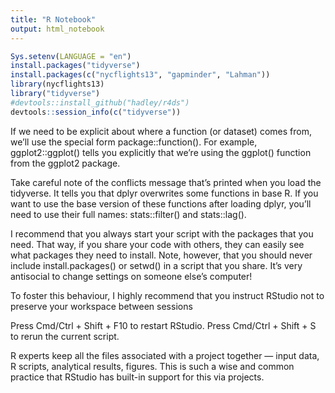 ```yaml
---
title: "R Notebook"
output: html_notebook
---
```




```r
Sys.setenv(LANGUAGE = "en")
install.packages("tidyverse")
install.packages(c("nycflights13", "gapminder", "Lahman"))
library(nycflights13)
library("tidyverse")
#devtools::install_github("hadley/r4ds")
devtools::session_info(c("tidyverse"))
```

If we need to be explicit about where a function (or dataset) comes from, we’ll use the special form package::function(). For example, ggplot2::ggplot() tells you explicitly that we’re using the ggplot() function from the ggplot2 package.

Take careful note of the conflicts message that’s printed when you load the tidyverse. It tells you that dplyr overwrites some functions in base R. If you want to use the base version of these functions after loading dplyr, you’ll need to use their full names: stats::filter() and stats::lag().

I recommend that you always start your script with the packages that you need. That way, if you share your code with others, they can easily see what packages they need to install. Note, however, that you should never include install.packages() or setwd() in a script that you share. It’s very antisocial to change settings on someone else’s computer!

To foster this behaviour, I highly recommend that you instruct RStudio not to preserve your workspace between sessions

Press Cmd/Ctrl + Shift + F10 to restart RStudio.
Press Cmd/Ctrl + Shift + S to rerun the current script.

R experts keep all the files associated with a project together — input data, R scripts, analytical results, figures. This is such a wise and common practice that RStudio has built-in support for this via projects.
